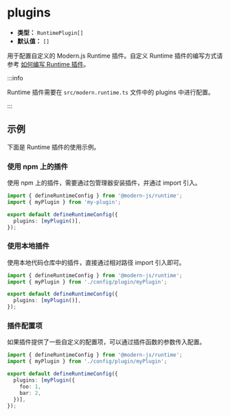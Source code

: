 # plugins

- **类型：** `RuntimePlugin[]`
- **默认值：** `[]`

用于配置自定义的 Modern.js Runtime 插件。自定义 Runtime 插件的编写方式请参考 [如何编写 Runtime 插件](/plugin/introduction.html#runtime-插件)。

:::info

Runtime 插件需要在 `src/modern.runtime.ts` 文件中的 plugins 中进行配置。

:::

## 示例

下面是 Runtime 插件的使用示例。

### 使用 npm 上的插件

使用 npm 上的插件，需要通过包管理器安装插件，并通过 import 引入。

```ts title="src/modern.runtime.ts"
import { defineRuntimeConfig } from '@modern-js/runtime';
import { myPlugin } from 'my-plugin';

export default defineRuntimeConfig({
  plugins: [myPlugin()],
});
```

### 使用本地插件

使用本地代码仓库中的插件，直接通过相对路径 import 引入即可。

```ts title="src/modern.runtime.ts"
import { defineRuntimeConfig } from '@modern-js/runtime';
import { myPlugin } from './config/plugin/myPlugin';

export default defineRuntimeConfig({
  plugins: [myPlugin()],
});
```

### 插件配置项

如果插件提供了一些自定义的配置项，可以通过插件函数的参数传入配置。

```ts title="src/modern.runtime.ts"
import { defineRuntimeConfig } from '@modern-js/runtime';
import { myPlugin } from './config/plugin/myPlugin';

export default defineRuntimeConfig({
  plugins: [myPlugin({
    foo: 1,
    bar: 2,
  })],
});
```
